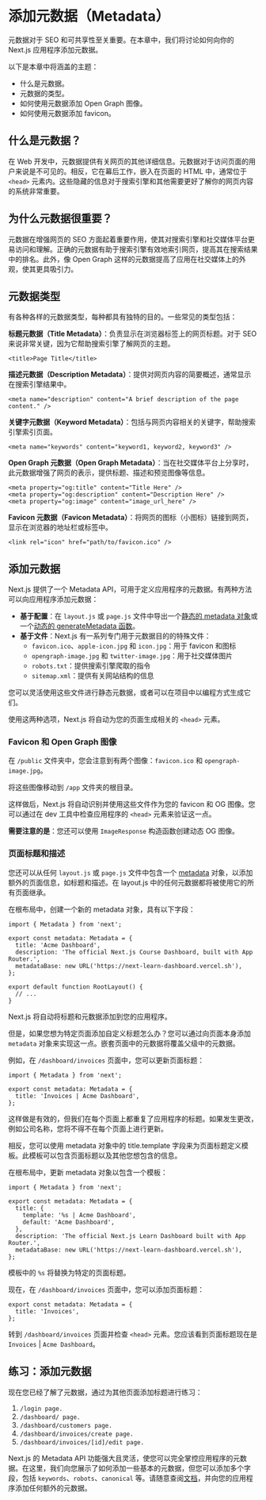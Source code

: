 
# 添加元数据（Metadata）

元数据对于 SEO 和可共享性至关重要。在本章中，我们将讨论如何向你的 Next.js 应用程序添加元数据。

以下是本章中将涵盖的主题：

* 什么是元数据。
* 元数据的类型。
* 如何使用元数据添加 Open Graph 图像。
* 如何使用元数据添加 favicon。

## 什么是元数据？

在 Web 开发中，元数据提供有关网页的其他详细信息。元数据对于访问页面的用户来说是不可见的。相反，它在幕后工作，嵌入在页面的 HTML 中，通常位于 `<head>` 元素内。这些隐藏的信息对于搜索引擎和其他需要更好了解你的网页内容的系统非常重要。

## 为什么元数据很重要？

元数据在增强网页的 SEO 方面起着重要作用，使其对搜索引擎和社交媒体平台更易访问和理解。正确的元数据有助于搜索引擎有效地索引网页，提高其在搜索结果中的排名。此外，像 Open Graph 这样的元数据提高了应用在社交媒体上的外观，使其更具吸引力。

## 元数据类型

有各种各样的元数据类型，每种都具有独特的目的。一些常见的类型包括：

**标题元数据（Title Metadata）**：负责显示在浏览器标签上的网页标题。对于 SEO 来说非常关键，因为它帮助搜索引擎了解网页的主题。

```tsx copy
<title>Page Title</title>
```

**描述元数据（Description Metadata）**：提供对网页内容的简要概述，通常显示在搜索引擎结果中。

```tsx copy
<meta name="description" content="A brief description of the page content." />
```

**关键字元数据（Keyword Metadata）**：包括与网页内容相关的关键字，帮助搜索引擎索引页面。

```tsx copy
<meta name="keywords" content="keyword1, keyword2, keyword3" />
```

**Open Graph 元数据（Open Graph Metadata）**：当在社交媒体平台上分享时，此元数据增强了网页的表示，提供标题、描述和预览图像等信息。

```tsx copy
<meta property="og:title" content="Title Here" />
<meta property="og:description" content="Description Here" />
<meta property="og:image" content="image_url_here" />
```

**Favicon 元数据（Favicon Metadata）**：将网页的图标（小图标）链接到网页，显示在浏览器的地址栏或标签中。

```tsx copy
<link rel="icon" href="path/to/favicon.ico" />
```

## 添加元数据

Next.js 提供了一个 Metadata API，可用于定义应用程序的元数据。有两种方法可以向应用程序添加元数据：

* **基于配置**：在 `layout.js` 或 `page.js` 文件中导出一个[静态的 metadata 对象](https://nextjs.org/docs/app/api-reference/functions/generate-metadata#metadata-object)或一个[动态的 generateMetadata 函数](https://nextjs.org/docs/app/api-reference/functions/generate-metadata#generatemetadata-function)。
* **基于文件**：Next.js 有一系列专门用于元数据目的的特殊文件：
  * `favicon.ico`、`apple-icon.jpg` 和 `icon.jpg`：用于 favicon 和图标
  * `opengraph-image.jpg` 和 `twitter-image.jpg`：用于社交媒体图片
  * `robots.txt`：提供搜索引擎爬取的指令
  * `sitemap.xml`：提供有关网站结构的信息

您可以灵活使用这些文件进行静态元数据，或者可以在项目中以编程方式生成它们。

使用这两种选项，Next.js 将自动为您的页面生成相关的 `<head>` 元素。

### Favicon 和 Open Graph 图像

在 `/public` 文件夹中，您会注意到有两个图像：`favicon.ico` 和 `opengraph-image.jpg`。

将这些图像移动到 `/app` 文件夹的根目录。

这样做后，Next.js 将自动识别并使用这些文件作为您的 favicon 和 OG 图像。您可以通过在 dev 工具中检查应用程序的 `<head>` 元素来验证这一点。

**需要注意的是**：您还可以使用 `ImageResponse` 构造函数创建动态 OG 图像。

### 页面标题和描述

您还可以从任何 `layout.js` 或 `page.js` 文件中包含一个 [metadata](https://nextjs.org/docs/app/api-reference/functions/generate-metadata#metadata-fields) 对象，以添加额外的页面信息，如标题和描述。在 layout.js 中的任何元数据都将被使用它的所有页面继承。

在根布局中，创建一个新的 metadata 对象，具有以下字段：

```tsx showLineNumbers filename="/app/layout.tsx" {1,3-7} copy
import { Metadata } from 'next';

export const metadata: Metadata = {
  title: 'Acme Dashboard',
  description: 'The official Next.js Course Dashboard, built with App Router.',
  metadataBase: new URL('https://next-learn-dashboard.vercel.sh'),
};

export default function RootLayout() {
  // ...
}
```

Next.js 将自动将标题和元数据添加到您的应用程序。

但是，如果您想为特定页面添加自定义标题怎么办？您可以通过向页面本身添加 `metadata` 对象来实现这一点。嵌套页面中的元数据将覆盖父级中的元数据。

例如，在 `/dashboard/invoices` 页面中，您可以更新页面标题：

```tsx showLineNumbers filename="/app/dashboard/invoices/page.tsx" {1,3-5} copy
import { Metadata } from 'next';

export const metadata: Metadata = {
  title: 'Invoices | Acme Dashboard',
};
```

这样做是有效的，但我们在每个页面上都重复了应用程序的标题。如果发生更改，例如公司名称，您将不得不在每个页面上进行更新。

相反，您可以使用 metadata 对象中的 title.template 字段来为页面标题定义模板。此模板可以包含页面标题以及其他您想包含的信息。

在根布局中，更新 metadata 对象以包含一个模板：

```tsx showLineNumbers filename="/app/layout.tsx" {1,3-10} copy
import { Metadata } from 'next';

export const metadata: Metadata = {
  title: {
    template: '%s | Acme Dashboard',
    default: 'Acme Dashboard',
  },
  description: 'The official Next.js Learn Dashboard built with App Router.',
  metadataBase: new URL('https://next-learn-dashboard.vercel.sh'),
};
```

模板中的 `%s` 将替换为特定的页面标题。

现在，在 `/dashboard/invoices` 页面中，您可以添加页面标题：

```tsx showLineNumbers filename="/app/dashboard/invoices/page.tsx" copy
export const metadata: Metadata = {
  title: 'Invoices',
};
```

转到 `/dashboard/invoices` 页面并检查 `<head>` 元素。您应该看到页面标题现在是 `Invoices` | `Acme Dashboard`。

## 练习：添加元数据

现在您已经了解了元数据，通过为其他页面添加标题进行练习：

1. `/login page.`
2. `/dashboard/ page.`
3. `/dashboard/customers page.`
4. `/dashboard/invoices/create page.`
5. `/dashboard/invoices/[id]/edit page.`

Next.js 的 Metadata API 功能强大且灵活，使您可以完全掌控应用程序的元数据。在这里，我们向您展示了如何添加一些基本的元数据，但您可以添加多个字段，包括 `keywords`、`robots`、`canonical` 等。请随意查阅[文档](https://nextjs.org/docs/app/api-reference/functions/generate-metadata)，并向您的应用程序添加任何额外的元数据。

